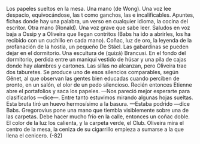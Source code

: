 Los papeles sueltos en la mesa. Una mano (de Wong). Una voz lee despacio,
equivocándose, las t como ganchos, las e incalificables. Apuntes, fichas donde
hay una palabra, un verso en cualquier idioma, la cocina del escritor. Otra mano
(Ronald). Una voz grave que sabe leer. Saludos en voz baja a Ossip y a Oliveira
que llegan contritos (Babs ha ido a abrirles, los ha recibido con un cuchillo en
cada mano). Coñac, luz de oro, la leyenda de la profanación de la hostia, un
pequeño De Stäel. Las gabardinas se pueden dejar en el dormitorio. Una
escultura de (quizá) Brancusi. En el fondo del dormitorio, perdida entre un
maniquí vestido de húsar y una pila de cajas donde hay alambres y cartones. Las
sillas no alcanzan, pero Oliveira trae dos taburetes. Se produce uno de esos
silencios comparables, según Gênet, al que observan las gentes bien educadas
cuando perciben de pronto, en un salón, el olor de un pedo silencioso. Recién
entonces Etienne abre el portafolios y saca los papeles.
—Nos pareció mejor esperarte para clasificarlos —dice—. Entre tanto
estuvimos mirando algunas hojas sueltas. Esta bruta tiró un huevo hermosísimo
a la basura.
—Estaba podrido —dice Babs.
Gregorovius pone una mano que tiembla visiblemente sobre una de las
carpetas. Debe hacer mucho frío en la calle, entonces un coñac doble. El color de
la luz los calienta, y la carpeta verde, el Club. Oliveira mira el centro de la mesa,
la ceniza de su cigarrillo empieza a sumarse a la que llena el cenicero.
(-82)
